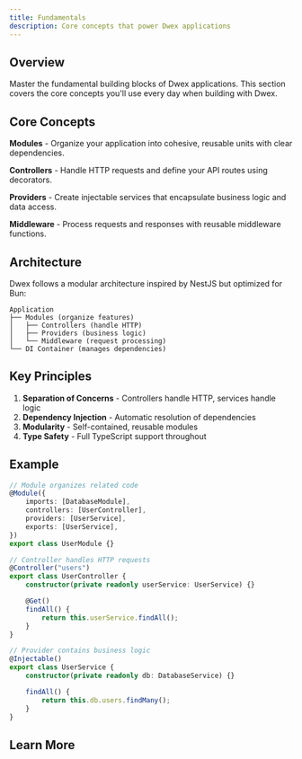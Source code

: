 ```yaml
---
title: Fundamentals
description: Core concepts that power Dwex applications
---
```


## Overview

Master the fundamental building blocks of Dwex applications. This section covers the core concepts you'll use every day when building with Dwex.

## Core Concepts

**Modules** - Organize your application into cohesive, reusable units with clear dependencies.

**Controllers** - Handle HTTP requests and define your API routes using decorators.

**Providers** - Create injectable services that encapsulate business logic and data access.

**Middleware** - Process requests and responses with reusable middleware functions.

## Architecture

Dwex follows a modular architecture inspired by NestJS but optimized for Bun:

```
Application
├── Modules (organize features)
│   ├── Controllers (handle HTTP)
│   ├── Providers (business logic)
│   └── Middleware (request processing)
└── DI Container (manages dependencies)
```

## Key Principles

1. **Separation of Concerns** - Controllers handle HTTP, services handle logic
2. **Dependency Injection** - Automatic resolution of dependencies
3. **Modularity** - Self-contained, reusable modules
4. **Type Safety** - Full TypeScript support throughout

## Example

```typescript
// Module organizes related code
@Module({
	imports: [DatabaseModule],
	controllers: [UserController],
	providers: [UserService],
	exports: [UserService],
})
export class UserModule {}

// Controller handles HTTP requests
@Controller("users")
export class UserController {
	constructor(private readonly userService: UserService) {}

	@Get()
	findAll() {
		return this.userService.findAll();
	}
}

// Provider contains business logic
@Injectable()
export class UserService {
	constructor(private readonly db: DatabaseService) {}

	findAll() {
		return this.db.users.findMany();
	}
}
```

## Learn More

<Cards>
	<Card
		title="Modules"
		href="/docs/fundamentals/modules"
		description="Organize your app with the module system"
	/>
	<Card
		title="Controllers"
		href="/docs/fundamentals/controllers"
		description="Handle HTTP requests with decorators"
	/>
	<Card
		title="Providers"
		href="/docs/fundamentals/providers"
		description="Create injectable services with DI"
	/>
	<Card
		title="Middleware"
		href="/docs/fundamentals/middleware"
		description="Process requests with middleware"
	/>
</Cards>
